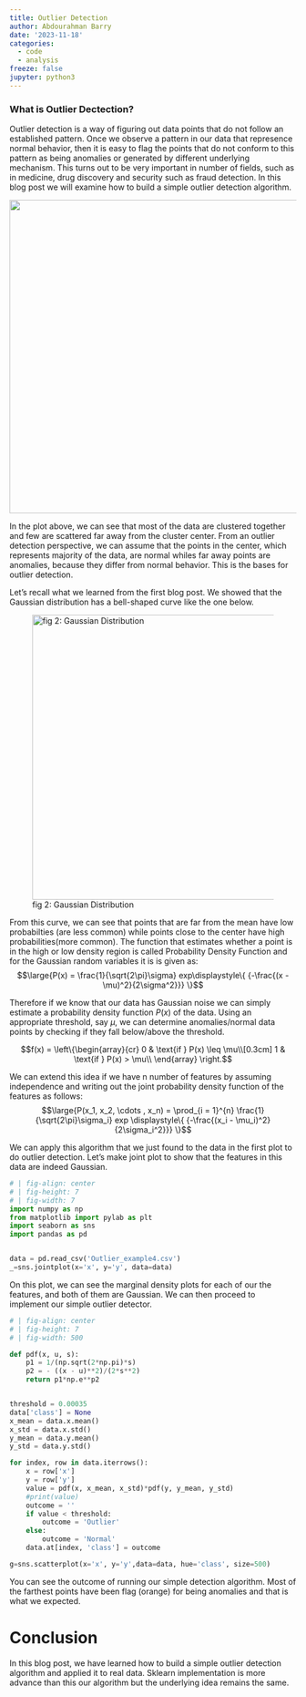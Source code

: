 ```yaml
---
title: Outlier Detection
author: Abdourahman Barry
date: '2023-11-18'
categories:
  - code
  - analysis
freeze: false
jupyter: python3
---
```


### What is Outlier Dectection?

Outlier detection is a way of figuring out data points that do not follow an established pattern. Once we observe a pattern in our data that represence normal behavior, then it is easy to flag the points that do not conform to this pattern as being anomalies or generated by different underlying mechanism. This turns out to be very important in number of fields, such as in medicine, drug discovery and security such as fraud detection. In this blog post we will examine how to build a simple outlier detection algorithm.

![](Outlier1.png){fig-align="center" fig-width="7" fig-height="7" width="550"}

In the plot above, we can see that most of the data are clustered together and few are scattered far away from the cluster center. From an outlier detection perspective, we can assume that the points in the center, which represents majority of the data, are normal whiles far away points are anomalies, because they differ from normal behavior. This is the bases for outlier detection.

Let's recall what we learned from the first blog post. We showed that the Gaussian distribution has a bell-shaped curve like the one below.

![fig 2: Gaussian Distribution](outlier.png){fig-align="center" fig-width="7" fig-height="7" width="500"}

From this curve, we can see that points that are far from the mean have low probabilties (are less common) while points close to the center have high probabilities(more common). The function that estimates whether a point is in the high or low density region is called Probability Density Function and for the Gaussian random variables it is is given as: $$\large{P(x) = \frac{1}{\sqrt{2\pi}\sigma} exp\displaystyle\{ {-\frac{(x - \mu)^2}{2\sigma^2}}} \}$$

Therefore if we know that our data has Gaussian noise we can simply estimate a probability density function $P(x)$ of the data. Using an appropriate threshold, say $\mu$, we can determine anomalies/normal data points by checking if they fall below/above the threshold.

$$f(x)  = \left\{\begin{array}{cr}
            0 & \text{if } P(x) \leq  \mu\\[0.3cm]
            1 & \text{if } P(x) > \mu\\
        \end{array} \right.$$

We can extend this idea if we have n number of features by assuming independence and writing out the joint probability density function of the features as follows: $$\large{P(x_1, x_2, \cdots , x_n) =  \prod_{i = 1}^{n}  \frac{1}{\sqrt{2\pi}\sigma_i} exp \displaystyle\{ {-\frac{(x_i - \mu_i)^2}{2\sigma_i^2}}} \}$$

We can apply this algorithm that we just found to the data in the first plot to do outlier detection. Let's make joint plot to show that the features in this data are indeed Gaussian.

```python
# | fig-align: center
# | fig-height: 7
# | fig-width: 7
import numpy as np
from matplotlib import pylab as plt
import seaborn as sns
import pandas as pd


data = pd.read_csv('Outlier_example4.csv')
_=sns.jointplot(x='x', y='y', data=data)
```

On this plot, we can see the marginal density plots for each of our the features, and both of them are Gaussian. We can then proceed to implement our simple outlier detector.

```python
# | fig-align: center
# | fig-height: 7
# | fig-width: 500

def pdf(x, u, s):
    p1 = 1/(np.sqrt(2*np.pi)*s)
    p2 = - ((x - u)**2)/(2*s**2)
    return p1*np.e**p2


threshold = 0.00035
data['class'] = None
x_mean = data.x.mean()
x_std = data.x.std()
y_mean = data.y.mean()
y_std = data.y.std()

for index, row in data.iterrows():
    x = row['x']
    y = row['y']
    value = pdf(x, x_mean, x_std)*pdf(y, y_mean, y_std)
    #print(value)
    outcome = ''
    if value < threshold:
        outcome = 'Outlier'
    else:
        outcome = 'Normal'   
    data.at[index, 'class'] = outcome

g=sns.scatterplot(x='x', y='y',data=data, hue='class', size=500)
```

You can see the outcome of running our simple detection algorithm. Most of the farthest points have been flag (orange) for being anomalies and that is what we expected.

# Conclusion

In this blog post, we have learned how to build a simple outlier detection algorithm and applied it to real data. Sklearn implementation is more advance than this our algorithm but the underlying idea remains the same.
